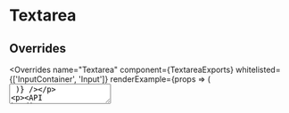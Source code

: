 <!--
Copyright (c) 2018 Uber Technologies, Inc.

This source code is licensed under the MIT license found in the
LICENSE file in the root directory of this source tree.
-->





# Textarea

<Example title="Textarea Basic Usage" path="examples/textarea/basic.js">
  <TextareaBasic />
</Example>

<Example title="Textarea with ref" path="examples/textarea/ref.js">
  <TextareaRef />
</Example>

## Overrides

<Overrides
  name="Textarea"
  component={TextareaExports}
  whitelisted={['InputContainer', 'Input']}
  renderExample={props => (
    <Textarea
      size={SIZE.compact}
      placeholder="Placeholder"
      overrides={props.overrides}
    />
  )}
/>

<API
  heading="Textarea API"
  api={require('!!extract-react-types-loader!../../../src/textarea/textarea.js')}
/>
